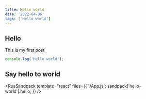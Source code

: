 ```yaml
---
title: Hello world
date: '2022-04-06'
tags: ['Hello world']
---
```


## Hello

This is my first post!

```ts
console.log('Hello world');
```

## Say hello to world

<RuaSandpack
  template="react"
  files={{
    '/App.js': sandpack['hello-world'].hello,
  }}
/>
